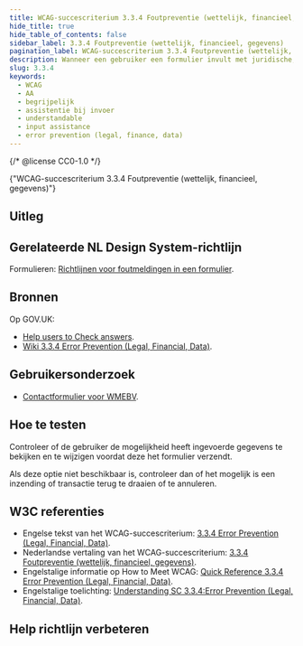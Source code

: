 ```yaml
---
title: WCAG-succescriterium 3.3.4 Foutpreventie (wettelijk, financieel, gegevens)
hide_title: true
hide_table_of_contents: false
sidebar_label: 3.3.4 Foutpreventie (wettelijk, financieel, gegevens)
pagination_label: WCAG-succescriterium 3.3.4 Foutpreventie (wettelijk, financieel, gegevens)
description: Wanneer een gebruiker een formulier invult met juridische, financiële of persoonlijke gegevens, zorg er dan voor dat gebruiker de ingevulde gegevens kan controleren en corrigeren.
slug: 3.3.4
keywords:
  - WCAG
  - AA
  - begrijpelijk
  - assistentie bij invoer
  - understandable
  - input assistance
  - error prevention (legal, finance, data)
---
```


{/* @license CC0-1.0 */}


<WcagHeadingGroup level={1} conformanceLevel="Niveau AA">
  {"WCAG-succescriterium 3.3.4 Foutpreventie (wettelijk, financieel, gegevens)"}
</WcagHeadingGroup>

## Uitleg

<Summary />

## Gerelateerde NL Design System-richtlijn

Formulieren: [Richtlijnen voor foutmeldingen in een formulier](/richtlijnen/formulieren/foutmeldingen).

## Bronnen

Op GOV.UK:

- [<span lang="en">Help users to Check answers</span>](https://design-system.service.gov.uk/patterns/check-answers/).
- [<span lang="en">Wiki 3.3.4 Error Prevention (Legal, Financial, Data)</span>](https://github.com/alphagov/wcag-primer/wiki/3.3.4).

## Gebruikersonderzoek

- [Contactformulier voor WMEBV](https://gebruikersonderzoeken.nl/docs/onderzoek-bekijken/formulieren/vng-online-formulieren/).

<CTAGebruikersonderzoek />

## Hoe te testen

Controleer of de gebruiker de mogelijkheid heeft ingevoerde gegevens te bekijken en te wijzigen voordat deze het formulier verzendt.

Als deze optie niet beschikbaar is, controleer dan of het mogelijk is een inzending of transactie terug te draaien of te annuleren.

## W3C referenties

- Engelse tekst van het WCAG-succescriterium: [<span lang="en">3.3.4 Error Prevention (Legal, Financial, Data)</span>](https://www.w3.org/TR/WCAG22/#error-prevention-legal-financial-data).
- Nederlandse vertaling van het WCAG-succescriterium: [3.3.4 Foutpreventie (wettelijk, financieel, gegevens)](https://www.w3.org/Translations/WCAG22-nl/#error-prevention-legal-financial-data).
- Engelstalige informatie op <span lang="en">How to Meet WCAG</span>: [<span lang="en">Quick Reference 3.3.4 Error Prevention (Legal, Financial, Data)</span>](https://www.w3.org/WAI/WCAG22/quickref/#error-prevention-legal-financial-data).
- Engelstalige toelichting: [<span lang="en">Understanding SC 3.3.4:Error Prevention (Legal, Financial, Data)</span>](https://www.w3.org/WAI/WCAG22/Understanding/error-prevention-legal-financial-data.html).

<Disclaimer />

## Help richtlijn verbeteren

<Markdown omitH1 headinglevel={3}>
  <WCAGFooterInfo />
</Markdown>
